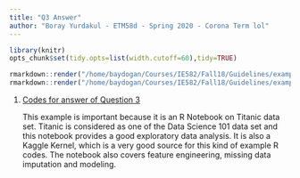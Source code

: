 ```yaml
---
title: "Q3 Answer"
author: "Boray Yurdakul - ETM58d - Spring 2020 - Corona Term lol"
---
```

```r
library(knitr)
opts_chunk$set(tidy.opts=list(width.cutoff=60),tidy=TRUE)
```

```r
rmarkdown::render("/home/baydogan/Courses/IE582/Fall18/Guidelines/example_homework_0.Rmd",output_format="pdf_document")
rmarkdown::render("/home/baydogan/Courses/IE582/Fall18/Guidelines/example_homework_0.Rmd",output_format="html_document")
```

1. [Codes for answer of Question 3](files/q3.html)

    This example is important because it is an R Notebook on Titanic data set. Titanic is considered as one of the Data Science 101 data set and this notebook provides a good exploratory data analysis. It is also a Kaggle Kernel, which is a very good source for this kind of example R codes. The notebook also covers feature engineering, missing data imputation and modeling.